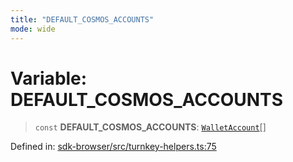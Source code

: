 ```yaml
---
title: "DEFAULT_COSMOS_ACCOUNTS"
mode: wide
---
```

  
# Variable: DEFAULT\_COSMOS\_ACCOUNTS

> `const` **DEFAULT\_COSMOS\_ACCOUNTS**: [`WalletAccount`](../WalletAccount/readme)[]

Defined in: [sdk-browser/src/turnkey-helpers.ts:75](https://github.com/tkhq/sdk/blob/ee72856c3f450731d7501ab05001215768b71500/packages/sdk-browser/src/turnkey-helpers.ts#L75)
